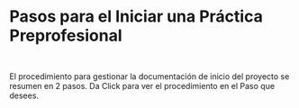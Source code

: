 # Pasos para el Iniciar una Práctica Preprofesional
~~~
 
~~~
El procedimiento para gestionar la documentación de inicio del proyecto se resumen en 2 pasos. Da Click para ver el procedimiento en el Paso que desees.